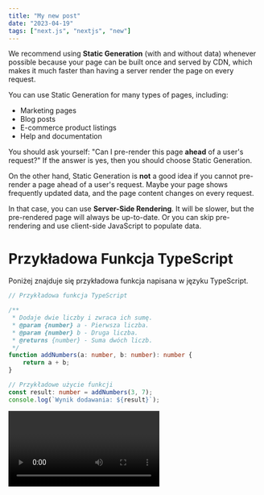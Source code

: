 ```yaml
---
title: "My new post"
date: "2023-04-19"
tags: ["next.js", "nextjs", "new"]
---
```


We recommend using **Static Generation** (with and without data) whenever possible because your page can be built once and served by CDN, which makes it much faster than having a server render the page on every request.

You can use Static Generation for many types of pages, including:

- Marketing pages
- Blog posts
- E-commerce product listings
- Help and documentation

You should ask yourself: "Can I pre-render this page **ahead** of a user's request?" If the answer is yes, then you should choose Static Generation.

On the other hand, Static Generation is **not** a good idea if you cannot pre-render a page ahead of a user's request. Maybe your page shows frequently updated data, and the page content changes on every request.

In that case, you can use **Server-Side Rendering**. It will be slower, but the pre-rendered page will always be up-to-date. Or you can skip pre-rendering and use client-side JavaScript to populate data.

# Przykładowa Funkcja TypeScript

Poniżej znajduje się przykładowa funkcja napisana w języku TypeScript.

```typescript
// Przykładowa funkcja TypeScript

/**
 * Dodaje dwie liczby i zwraca ich sumę.
 * @param {number} a - Pierwsza liczba.
 * @param {number} b - Druga liczba.
 * @returns {number} - Suma dwóch liczb.
 */
function addNumbers(a: number, b: number): number {
	return a + b;
}

// Przykładowe użycie funkcji
const result: number = addNumbers(3, 7);
console.log(`Wynik dodawania: ${result}`);
```

<Video id="6h649f2fB9Q" />
